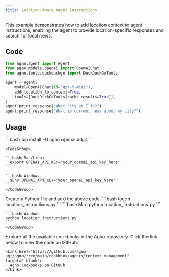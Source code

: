 ```yaml
---
title: Location-Aware Agent Instructions
---
```


This example demonstrates how to add location context to agent instructions, enabling the agent to provide location-specific responses and search for local news.

## Code

```python location_instructions.py
from agno.agent import Agent
from agno.models.openai import OpenAIChat
from agno.tools.duckduckgo import DuckDuckGoTools

agent = Agent(
    model=OpenAIChat(id="gpt-5-mini"),
    add_location_to_context=True,
    tools=[DuckDuckGoTools(cache_results=True)],
)
agent.print_response("What city am I in?")
agent.print_response("What is current news about my city?")
```

## Usage

<Steps>
  <Snippet file="create-venv-step.mdx" />

  <Step title="Install libraries">
    ```bash
    pip install -U agno openai ddgs
    ```
  </Step>

  <Step title="Export your OpenAI API key">

    <CodeGroup>

    ```bash Mac/Linux
      export OPENAI_API_KEY="your_openai_api_key_here"
    ```

    ```bash Windows
      $Env:OPENAI_API_KEY="your_openai_api_key_here"
    ```
    </CodeGroup> 
  </Step>

  <Step title="Create a Python file">
    Create a Python file and add the above code.
    ```bash
    touch location_instructions.py
    ```
  </Step>

  <Step title="Run Agent">
    <CodeGroup>
    ```bash Mac
    python location_instructions.py
    ```
    
    ```bash Windows
    python location_instructions.py
    ```
    </CodeGroup>
  </Step>

  <Step title="Find All Cookbooks">
    Explore all the available cookbooks in the Agno repository. Click the link below to view the code on GitHub:

    <Link href="https://github.com/agno-agi/agno/tree/main/cookbook/agents/context_management" target="_blank">
      Agno Cookbooks on GitHub
    </Link>
  </Step>
</Steps>